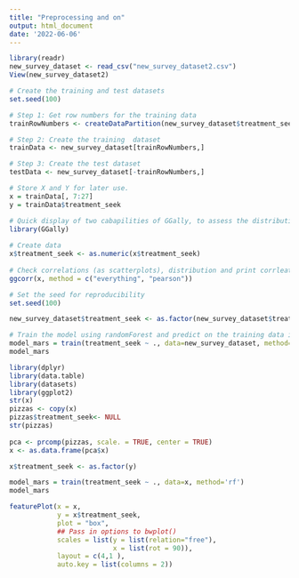 ---
title: "Preprocessing and on"
output: html_document
date: '2022-06-06'
---

```{r }

library(readr)
new_survey_dataset <- read_csv("new_survey_dataset2.csv")
View(new_survey_dataset2)

```



```{r }
# Create the training and test datasets
set.seed(100)

# Step 1: Get row numbers for the training data
trainRowNumbers <- createDataPartition(new_survey_dataset$treatment_seek, p=0.8, list=FALSE)

# Step 2: Create the training  dataset
trainData <- new_survey_dataset[trainRowNumbers,]

# Step 3: Create the test dataset
testData <- new_survey_dataset[-trainRowNumbers,]

# Store X and Y for later use.
x = trainData[, 7:27]
y = trainData$treatment_seek 


```





```{r}
# Quick display of two cabapilities of GGally, to assess the distribution and correlation of variables 
library(GGally)
 
# Create data 
x$treatment_seek <- as.numeric(x$treatment_seek)
 
# Check correlations (as scatterplots), distribution and print corrleation coefficient 
ggcorr(x, method = c("everything", "pearson")) 

```

```{r}

# Set the seed for reproducibility
set.seed(100)

new_survey_dataset$treatment_seek <- as.factor(new_survey_dataset$treatment_seek)

# Train the model using randomForest and predict on the training data itself.
model_mars = train(treatment_seek ~ ., data=new_survey_dataset, method='rpart')
model_mars


```

```{r}
library(dplyr)
library(data.table)
library(datasets)
library(ggplot2)
str(x)
pizzas <- copy(x)
pizzas$treatment_seek<- NULL
str(pizzas)
 
pca <- prcomp(pizzas, scale. = TRUE, center = TRUE)
x <- as.data.frame(pca$x)
```






```{r}

x$treatment_seek <- as.factor(y)

model_mars = train(treatment_seek ~ ., data=x, method='rf')
model_mars
```



```{r}
featurePlot(x = x, 
            y = x$treatment_seek, 
            plot = "box", 
            ## Pass in options to bwplot() 
            scales = list(y = list(relation="free"),
                          x = list(rot = 90)),  
            layout = c(4,1 ), 
            auto.key = list(columns = 2))
```



